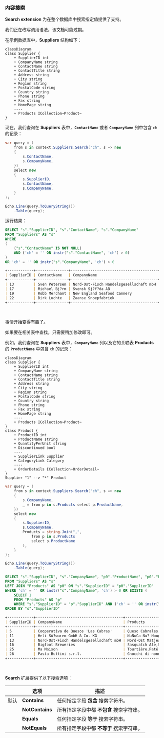 
### 内容搜索

**Search extension** 为在整个数据库中搜索指定值提供了支持。

<Alert type="lightbulb">
我们正在改写调用语法，该文档可能过期。
</Alert>

在示例数据库中，**Suppliers** 结构如下：

```mermaid
classDiagram
class Supplier {
    + SupplierID int
    + CompanyName string
    + ContactName string
    + ContactTitle string
    + Address string
    + City string
    + Region string
    + PostalCode string
    + Country string
    + Phone string
    + Fax string
    + HomePage string
    ----
    + Products ICollection~Product~
}
```

现在，我们查询在 **Suppliers** 表中，**`ContactName`** 或者 **`CompanyName`** 列中包含 `ch` 的记录：

```csharp
var query = (
    from s in context.Suppliers.Search("ch", s => new
    {
        s.ContactName,
        s.CompanyName,
    })
    select new
    {
        s.SupplierID,
        s.ContactName,
        s.CompanyName,
    }
);

Echo.Line(query.ToQueryString())
    .Table(query);
```

运行结果：

```sql
SELECT "s"."SupplierID", "s"."ContactName", "s"."CompanyName"
FROM "Suppliers" AS "s"
WHERE 
(
    ("s"."ContactName" IS NOT NULL)
    AND ('ch' = '' OR instr("s"."ContactName", 'ch') > 0)
) 
OR 'ch' = '' OR instr("s"."CompanyName", 'ch') > 0
```

```markdown
+------------+---------------+----------------------------------------+
| SupplierID | ContactName   | CompanyName                            |
+------------+---------------+----------------------------------------+
| 13         | Sven Petersen | Nord-Ost-Fisch Handelsgesellschaft mbH |
| 17         | Michael Bj?rn | Svensk Sj?f?da AB                      |
| 19         | Robb Merchant | New England Seafood Cannery            |
| 22         | Dirk Luchte   | Zaanse Snoepfabriek                    |
+------------+---------------+----------------------------------------+
```

<br/>

事情开始变得有趣了。

如果要在相关表中查找，只需要稍加修改即可。

例如，我们查询在 **Suppliers** 表中，**`CompanyName`** 列以及它的关联表 **Products** 的 **`ProductName`** 中包含 `ch` 的记录：

```mermaid
classDiagram
class Supplier {
    + SupplierID int
    + CompanyName string
    + ContactName string
    + ContactTitle string
    + Address string
    + City string
    + Region string
    + PostalCode string
    + Country string
    + Phone string
    + Fax string
    + HomePage string
    ----
    + Products ICollection~Product~
}
class Product {
    + ProductID int
    + ProductName string
    + QuantityPerUnit string
    + Discontinued bool
    ----
    + SupplierLink Supplier
    + CategoryLink Category
    ----
    + OrderDetails ICollection~OrderDetail~
}
Supplier "1" --> "*" Product
```

```csharp
var query = (
    from s in context.Suppliers.Search("ch", s => new
    {
        s.CompanyName,
        _ = from p in s.Products select p.ProductName,
    })
    select new
    {
        s.SupplierID,
        s.CompanyName,
        Products = string.Join(",",
            from p in s.Products
            select p.ProductName
        ),
    }
);

Echo.Line(query.ToQueryString())
    .Table(query);
```

```sql
SELECT "s"."SupplierID", "s"."CompanyName", "p0"."ProductName", "p0"."ProductID"
FROM "Suppliers" AS "s"
LEFT JOIN "Products" AS "p0" ON "s"."SupplierID" = "p0"."SupplierID"
WHERE 'ch' = '' OR instr("s"."CompanyName", 'ch') > 0 OR EXISTS (
    SELECT 1
    FROM "Products" AS "p"
    WHERE "s"."SupplierID" = "p"."SupplierID" AND ('ch' = '' OR instr("p"."ProductName", 'ch') > 0))
ORDER BY "s"."SupplierID"
```

```markdown
+------------+----------------------------------------+----------------------------------------------------------------+
| SupplierID | CompanyName                            | Products                                                       |
+------------+----------------------------------------+----------------------------------------------------------------+
| 5          | Cooperativa de Quesos 'Las Cabras'     | Queso Cabrales,Queso Manchego La Pastora                       |
| 11         | Heli Sü?waren GmbH & Co. KG            | NuNuCa Nu?-Nougat-Creme,Gumb?r Gummib?rchen,Schoggi Schokolade |
| 13         | Nord-Ost-Fisch Handelsgesellschaft mbH | Nord-Ost Matjeshering                                          |
| 16         | Bigfoot Breweries                      | Sasquatch Ale,Steeleye Stout,Laughing Lumberjack Lager         |
| 25         | Ma Maison                              | Tourtière,Paté chinois                                         |
| 26         | Pasta Buttini s.r.l.                   | Gnocchi di nonna Alice,Ravioli Angelo                          |
+------------+----------------------------------------+----------------------------------------------------------------+
```

<br/>

**Search** 扩展提供了以下搜索选项：

|      | 选项            | 描述                                     |
| ---- | --------------- | ---------------------------------------- |
| 默认 | **Contains**    | 任何指定字段 **包含** 搜索字符串。       |
|      | **NotContains** | 所有指定字段中都 **不包含** 搜索字符串。 |
|      | **Equals**      | 任何指定字段 **等于** 搜索字符串。       |
|      | **NotEquals**   | 所有指定字段中都 **不等于** 搜索字符串。 |

